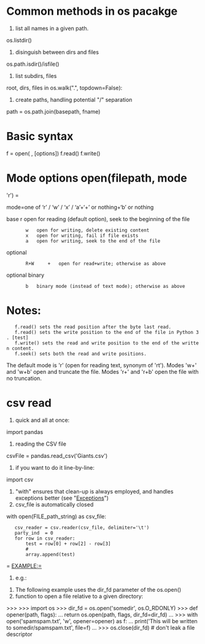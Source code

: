 = Common methods in os pacakge =

# list all names in a given path.
os.listdir()

# disinguish between dirs and files
os.path.isdir()/isfile()

# list subdirs, files
root, dirs, files in os.walk(".", topdown=False):

# create paths, handling potential "/" separation
path = os.path.join(basepath, fname)

= Basic syntax =
f = open( <FILENAME>, [options])
f.read()
f.write()

= Mode options open(filepath, mode='r') =

mode=one of ‘r’ / ‘w’ / ‘x’ / ‘a’+‘+’ or nothing+‘b’ or nothing

base 	r 	open for reading (default option), seek to the beginning of the file
        w 	open for writing, delete existing content
        x 	open for writing, fail if file exists
        a 	open for writing, seek to the end of the file
optional
        R+W 	+ 	open for read+write; otherwise as above
optional binary
        b 	binary mode (instead of text mode); otherwise as above
= Notes: =

    f.read() sets the read position after the byte last read.
    f.read() sets the write position to the end of the file in Python 3. [test]
    f.write() sets the read and write position to the end of the written content.
    f.seek() sets both the read and write positions.


The default mode is 'r' (open for reading text, synonym of 'rt'). Modes 'w+' and 'w+b' open and truncate the file. Modes 'r+' and 'r+b' open the file with no truncation.
= csv read =

# quick and all at once:
import pandas
# reading the CSV file
csvFile = pandas.read_csv('Giants.csv')

# if you want to do it line-by-line:
import csv
# "with" ensures that clean-up is always employed, and handles exceptions better (see "[[Exceptions]]")
# csv_file is automatically closed
with open(FILE_path_string) as csv_file:
    csv_reader = csv.reader(csv_file, delimiter='\t')
    party_ind  = 0
    for row in csv_reader:
        test = row[0] + row[2] - row[3]
        #
        array.append(test)

= EXAMPLE:=
# e.g.:

# The following example uses the dir_fd parameter of the os.open()
# function to open a file relative to a given directory:

>>>
>>> import os
>>> dir_fd = os.open('somedir', os.O_RDONLY)
>>> def opener(path, flags):
...     return os.open(path, flags, dir_fd=dir_fd)
...
>>> with open('spamspam.txt', 'w', opener=opener) as f:
...     print('This will be written to somedir/spamspam.txt', file=f)
...
>>> os.close(dir_fd)  # don't leak a file descriptor



